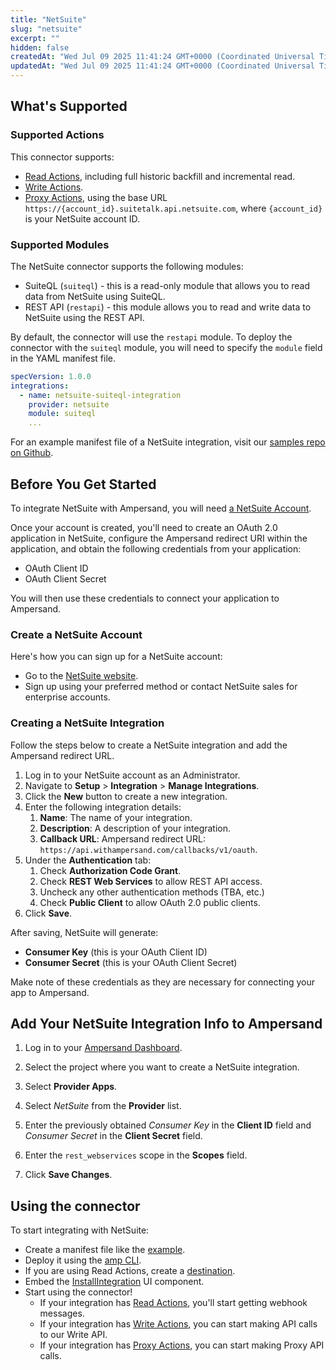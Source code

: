 ```yaml
---
title: "NetSuite"
slug: "netsuite"
excerpt: ""
hidden: false
createdAt: "Wed Jul 09 2025 11:41:24 GMT+0000 (Coordinated Universal Time)"
updatedAt: "Wed Jul 09 2025 11:41:24 GMT+0000 (Coordinated Universal Time)"
---
```

## What's Supported

### Supported Actions

This connector supports:
- [Read Actions](/read-actions), including full historic backfill and incremental read.
- [Write Actions](/write-actions).
- [Proxy Actions](/proxy-actions), using the base URL `https://{account_id}.suitetalk.api.netsuite.com`, where `{account_id}` is your NetSuite account ID.

### Supported Modules

The NetSuite connector supports the following modules:
- SuiteQL (`suiteql`) - this is a read-only module that allows you to read data from NetSuite using SuiteQL.
- REST API (`restapi`) - this module allows you to read and write data to NetSuite using the REST API.

By default, the connector will use the `restapi` module. To deploy the connector with the `suiteql` module, you will need to specify the `module` field in the YAML manifest file.

```yaml
specVersion: 1.0.0
integrations:
  - name: netsuite-suiteql-integration
    provider: netsuite
    module: suiteql
    ...
```

For an example manifest file of a NetSuite integration, visit our [samples repo on Github](https://github.com/amp-labs/samples/blob/main/netsuite/amp.yaml).

## Before You Get Started

To integrate NetSuite with Ampersand, you will need [a NetSuite Account](https://www.netsuite.com/portal/home.shtml).

Once your account is created, you'll need to create an OAuth 2.0 application in NetSuite, configure the Ampersand redirect URI within the application, and obtain the following credentials from your application:

- OAuth Client ID
- OAuth Client Secret

You will then use these credentials to connect your application to Ampersand.

### Create a NetSuite Account

Here's how you can sign up for a NetSuite account:

- Go to the [NetSuite website](https://www.netsuite.com/portal/home.shtml).
- Sign up using your preferred method or contact NetSuite sales for enterprise accounts.

### Creating a NetSuite Integration

Follow the steps below to create a NetSuite integration and add the Ampersand redirect URL.

1. Log in to your NetSuite account as an Administrator.
2. Navigate to **Setup** > **Integration** > **Manage Integrations**.
3. Click the **New** button to create a new integration.
4. Enter the following integration details:
   1. **Name**: The name of your integration.
   2. **Description**: A description of your integration.
   3. **Callback URL**: Ampersand redirect URL: `https://api.withampersand.com/callbacks/v1/oauth`.
5. Under the **Authentication** tab:
   1. Check **Authorization Code Grant**.
   2. Check **REST Web Services** to allow REST API access.
   3. Uncheck any other authentication methods (TBA, etc.)
   4. Check **Public Client** to allow OAuth 2.0 public clients.
6. Click **Save**.

After saving, NetSuite will generate:
- **Consumer Key** (this is your OAuth Client ID)
- **Consumer Secret** (this is your OAuth Client Secret)

Make note of these credentials as they are necessary for connecting your app to Ampersand.

## Add Your NetSuite Integration Info to Ampersand

1. Log in to your [Ampersand Dashboard](https://dashboard.withampersand.com).

2. Select the project where you want to create a NetSuite integration.

3. Select **Provider Apps**.

4. Select _NetSuite_ from the **Provider** list.

5. Enter the previously obtained _Consumer Key_ in the **Client ID** field and _Consumer Secret_ in the **Client Secret** field.

6. Enter the `rest_webservices` scope in the **Scopes** field.

7. Click **Save Changes**.

## Using the connector

To start integrating with NetSuite:
- Create a manifest file like the [example](https://github.com/amp-labs/samples/blob/main/netsuite/amp.yaml).
- Deploy it using the [amp CLI](/cli/overview).
- If you are using Read Actions, create a [destination](/destinations).
- Embed the [InstallIntegration](/embeddable-ui-components#install-integration) UI component.
- Start using the connector!
   - If your integration has [Read Actions](/read-actions), you'll start getting webhook messages.
   - If your integration has [Write Actions](/write-actions), you can start making API calls to our Write API.
   - If your integration has [Proxy Actions](/proxy-actions), you can start making Proxy API calls.
